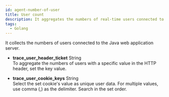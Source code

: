 ```yaml
---
id: agent-number-of-user
title: User count
description: It aggregates the numbers of real-time users connected to WAS.
tags:
  - Golang
---
```


It collects the numbers of users connected to the Java web application server.

-   **trace_user_header_ticket** <span class='type'>String</span><br/>
    To aggregate the numbers of users with a specific value in the HTTP header, set the key value.

-   **trace_user_cookie_keys** <span class='type'>String</span><br/>
    Select the set cookie's value as unique user data. For multiple values, use comma (,) as the delimiter. Search in the set order.
